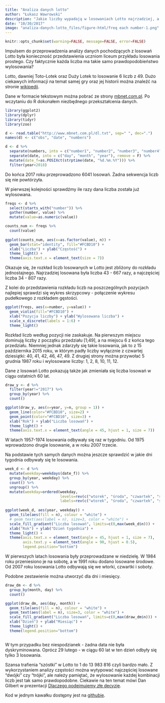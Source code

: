 ```yaml
---
title: "Analiza danych lotto"
author: "Łukasz Wawrowski"
description: "Jakie liczby wypadają w losowaniach Lotto najrzadziej, a jakie najczęściej? Analiza danych z 60 lat."
date: "10/30/2017"
image: "analiza-danych-lotto_files/figure-html/freq each number-1.png"
---
```



```r
knitr::opts_chunk$set(warning=FALSE, message=FALSE, error=FALSE)
```

Impulsem do przeprowadzenia analizy danych pochodzących z losowań Lotto była konieczność przedstawienia uczniom liceum przykładu losowania prostego. Czy faktycznie każda liczba ma takie samo prawdopodobieństwo wylosowania?

Lotto, dawniej Toto-Lotek oraz Duży Lotek to losowanie 6 liczb z 49. Dużo ciekawych informacji na temat samej gry oraz jej historii można znaleźć na stronie [wikipedii](https://pl.wikipedia.org/wiki/Lotto_(gra_liczbowa)/). 

Dane w formacie tekstowym można pobrać ze strony [mbnet.com.pl](http://www.mbnet.com.pl/). Po wczytaniu do R dokonałem niezbędnego przekształcenia danych.

```r
library(ggplot2)
library(dplyr)
library(tidyr)
library(zoo)

d <- read.table("http://www.mbnet.com.pl/dl.txt", sep=" ", dec=".")
names(d) <- c("obs", "date", "numbers")

d <- d %>%
  separate(numbers, into = c("number1", "number2", "number3", "number4", "number5", "number6")) %>%
  separate(date, into = c("day", "month", "year"), remove = F) %>%
  mutate(date_f=as.POSIXct(strptime(date, "%d.%m.%Y"))) %>%
  filter(year<2018)

```

Do końca 2017 roku przeprowadzono 6041 losowań. Żadna sekwencja liczb się nie powtórzyła.

W pierwszej kolejności sprawdźmy ile razy dana liczba została już wylosowana. 

```r

freqs <- d %>%
  select(starts_with("number")) %>%
  gather(number, value) %>%
  mutate(value=as.numeric(value))

counts_num <- freqs %>%
  count(value)
  
ggplot(counts_num, aes(x=as.factor(value), n)) +
  geom_bar(stat="identity", fill="#FCBD10") +
  xlab("Liczba") + ylab("Częstość") + 
  theme_light() +
  theme(axis.text.x = element_text(size = 7))


```

Okazuje się, że rozkład liczb losowanych w Lotto jest zbliżony do rozkładu jednostajnego. Najrzadziej losowana była liczba 43 - 667 razy, a najczęściej liczba 34 - 807 razy.

Z kolei do przedstawienia rozkładu liczb na poszczególnych pozycjach najlepiej sprawdzi się wykres skrzypcowy - połączenie wykresu pudełkowego z rozkładem gęstości.

```r

ggplot(freqs, aes(x=number, y=value)) + 
  geom_violin(fill="#FCBD10") +
  xlab("Pozycja liczby") + ylab("Wylosowana liczba") + 
  scale_x_discrete(labels = 1:6) +
  theme_light()

```

Rozkład liczb według pozycji nie zaskakuje. Na pierwszym miejscu dominują liczby z początku przedziału [1;49], a na miejscu 6 z końca tego przedziału. Niemniej jednak zdarzyły się takie losowania, jak to z 15 października 2015 roku, w którym padły liczby wyłącznie z czwartej dziesiątki: 40, 41, 42, 46, 47, 49. Z drugiej strony można przywołać 5 grudnia 1987 roku i wylosowane liczby: 1, 2, 8, 10, 11, 12.

Dane z losowań Lotto pokazują także jak zmieniała się liczba losowań w ciągu ostatnich 60 lat.

```r

draw_y <- d %>%
  filter(year!="2017") %>%
  group_by(year) %>%
  count()

ggplot(draw_y, aes(x=year, y=n, group = 1)) +
  geom_line(color="#FCBD10", size=2) +
  geom_point(color="#FCBD10", size=3) +
  xlab("Rok") + ylab("Liczba losowań") + 
  theme_light() +
  theme(axis.text.x = element_text(angle = 45, hjust = 1, size = 7))


```

W latach 1957-1974 losowania odbywały się raz w tygodniu. Od 1975 wprowadzono drugie losowanie, a w roku 2007 trzecie.

Na podstawie tych samych danych można jeszcze sprawdzić w jakie dni tygodnia odbywały się te losowania.

```r

week_d <- d %>%
  mutate(weekday=weekdays(date_f)) %>%
  group_by(year, weekday) %>%
  count() %>%
  ungroup() %>%
  mutate(weekday=ordered(weekday, 
                         levels=rev(c("wtorek", "środa", "czwartek", "sobota", "niedziela")),
                         labels=rev(c("wtorek", "środa", "czwartek", "sobota", "niedziela"))))
  
ggplot(week_d, aes(year, weekday)) + 
  geom_tile(aes(fill = n), colour = "white") +
  # geom_text(aes(label = n), size=3, color = "white") +
  scale_fill_gradient("Liczba losowań", limits=c(0,max(week_d$n))) + 
  xlab("Rok") + ylab("Dzień tygodnia") +
  theme_light() +
  theme(axis.text.x = element_text(angle = 45, hjust = 1, size = 7),
        axis.text.y = element_text(angle = 90, hjust = 0.5),
        legend.position="bottom")


```

W pierwszych latach losowania były przeprowadzane w niedzielę. W 1984 roku przeniesiono je na sobotę, a w 1991 roku dodano losowane środowe. Od 2007 roku losowania Lotto odbywają się we wtorki, czwartki i soboty. 

Podobne zestawienie można utworzyć dla dni i miesięcy.

```r

draw_dm <- d %>%
  group_by(month, day) %>%
  count()

ggplot(draw_dm, aes(day, month)) + 
  geom_tile(aes(fill = n), colour = "white") +
  geom_text(aes(label = n), size=3, color = "white") +
  scale_fill_gradient("Liczba losowań", limits=c(0,max(draw_dm$n))) + 
  xlab("Dzień") + ylab("Miesiąc") +
  theme_light() +
  theme(legend.position="bottom")



```

W tym przypadku bez niespodzianek - żadna data nie była dyskryminowana. Oprócz 29 lutego - w ciągu 60 lat w ten dzień odbyły się tylko 3 losowania.

Szansa trafienia "szóstki" w Lotto to 1 do 13 983 816 czyli bardzo mało. Z wykorzystaniem analizy częstości można wytypować najczęściej losowane "dwójki" czy "trójki", ale należy pamiętać, że wylosowanie każdej kombinacji liczb jest tak samo prawdopodobne. Ciekawie na ten temat mówi Dan Gilbert w prezentacji [Dlaczego podejmujemy złe decyzje](https://www.ted.com/talks/dan_gilbert_researches_happiness?language=pl).

Kod w jednym kawałku dostępny jest na [githubie](https://github.com/lwawrowski/lotto/).


